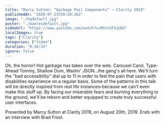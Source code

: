 ```yaml
---
title: "Marcy Sutton: ”Garbage Pail Components” — Clarity 2019"
publishedAt: "2020-07-23T20:28:26Z"
image: "./hqdefault.jpg"
poster: "./maxresdefault.jpg"
videoUrl: "https://www.youtube.com/watch?v=MVzihFS1UQU"
localImages: true
tags: ["Clarity"]
categories: ["Video"]
duration: "0:38:33"
ignore: false
---
```


Oh, the horror! Hot garbage has taken over the web. Carousel Carol, Type-Ahead Tommy, Shallow Dom, Wastin' JSON...the gang's all here. We'll turn the "bad accessibility" dial up to 11 in order to feel the pain that users with disabilities experience on a regular basis. Some of the patterns in this talk will be directly inspired from real life instances–because we can't even make this stuff up. By facing our miserable fears and burning everything to the ground, we'll be reborn and better equipped to create truly successful user interfaces.

Presented by Marcy Sutton at Clarity 2019, on August 20th, 2019. Ends with an interview with Brad Frost.
